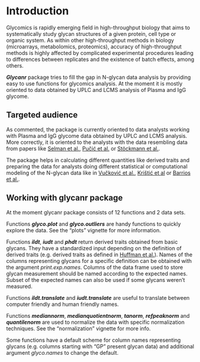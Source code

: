 <!-- 
%\VignetteEngine{knitr::knitr}
%\VignetteIndexEntry{Introduction vignette}
-->

# Introduction

Glycomics is rapidly emerging field in high-throughput biology that
aims to systematically study glycan structures of a given protein, cell type or
organic system. As within other high-throughput methods in biology (microarrays,
metabolomics, proteomics), accuracy of high-throughput methods is highly affected
by complicated experimental procedures leading to differences between replicates
and the existence of batch effects, among others.

***Glycanr*** package tries to fill the gap in N-glycan data analysis by providing
easy to use functions for glycomics analysis. At the moment it is mostly
oriented to data obtained by UPLC and LCMS analysis of Plasma and IgG
glycome.

## Targeted audience

As commented, the package is currently oriented to data analysts working
with Plasma and IgG glycome data obtained by UPLC and LCMS analysis.
More correctly, it is oriented to the analysts with the data resembling
data from papers like
[Selman et al.][1],
[Pučić et al.][2] or
[Stöckmann et al.][3].

The package helps in calculating different quantities like derived traits
and preparing the data for analysts doing different statistical
or computational modeling of the N-glycan data like in
[Vučković et al.][4], [Krištić et al][5] or
[Barrios et al.][6].

## Working with glycanr package

At the moment glycanr package consists of 12 functions 
and 2 data sets.

Functions  ***glyco.plot*** and ***glyco.outliers*** are handy
functions to quickly explore the data. See the "plots" vignette
for more information.

Functions ***ildt***, ***iudt*** and ***phdt*** return derived traits
obtained from basic glycans. They have a standardized input
depending on the definition of derived traits (e.g. derived
traits as defined in [Huffman et al.][7]). Names of the
columns representing glycans for a specific definition
can be obtained with the argument *print.exp.names*.
Columns of the data frame used to store glycan measurement
should be named according to the expected names. Subset of the
expected names can also be used if some glycans weren't measured.

Functions ***ildt.translate*** and ***iudt.translate*** are
useful to translate between computer friendly and human friendly names.

Functions ***mediannorm***, ***medianquotientnorm***, ***tanorm***,
***refpeaknorm*** and ***quantilenorm*** are used to normalize the data
with specific normalization techniques. See the "normalization" vignette
for more info.

Some functions have a default scheme for column names representing glycans
(e.g. columns starting with "GP" present glycan data) and additional argument
*glyco.names* to change the default.


[1]: https://www.sciencedirect.com/science/article/pii/S1874391911005549
[2]: https://www.ncbi.nlm.nih.gov/pmc/articles/PMC3205872/
[3]: https://pubs.acs.org/doi/abs/10.1021/acs.analchem.5b01463
[4]: https://www.ncbi.nlm.nih.gov/pubmed/26200652
[5]: https://www.ncbi.nlm.nih.gov/pubmed/24325898
[6]: https://jasn.asnjournals.org/content/early/2015/07/15/ASN.2015010109.full
[7]: https://dx.doi.org/10.1074/mcp.M113.037465
